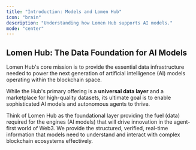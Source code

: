 ```yaml
---
title: "Introduction: Models and Lomen Hub"
icon: "brain"
description: "Understanding how Lomen Hub supports AI models."
mode: "center"
---
```


## Lomen Hub: The Data Foundation for AI Models

Lomen Hub's core mission is to provide the essential data infrastructure needed to power the next generation of artificial intelligence (AI) models operating within the blockchain space.

While the Hub's primary offering is a **universal data layer** and a marketplace for high-quality datasets, its ultimate goal is to enable sophisticated AI models and autonomous agents to thrive.

Think of Lomen Hub as the foundational layer providing the fuel (data) required for the engines (AI models) that will drive innovation in the agent-first world of Web3. We provide the structured, verified, real-time information that models need to understand and interact with complex blockchain ecosystems effectively.
